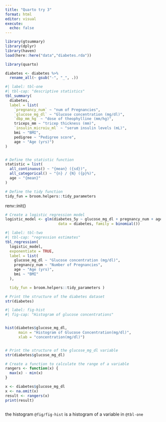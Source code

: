 ```yaml
---
title: "Quarto try 3"
format: html
editor: visual
execute: 
  echo: false
---
```


```r
library(gtsummary)
library(dplyr)
library(haven)
load(here::here("data","diabetes.rda"))

library(quarto)

diabetes <- diabetes %>%
  rename_all(~ gsub("-", "_", .))
```

```r
#| label: tbl-one
#| tbl-cap: "descriptive statistics"
tbl_summary(
  diabetes,
  label = list(
    `pregnancy_num` ~ "num of Pregnancies",
    `glucose_mg_dl` ~ "Glucose concentration (mg/dl)",
    `dbp_mm_hg` ~ "dose of theophylline (mm/hg)",
    triceps_mm ~ "tricep thickness (mm)",
    `insulin_microiu_ml` ~ "serum insulin levels (mL)",
    bmi ~ "BMI",
    pedigree ~ "Pedigree score",
    age ~ "Age (yrs)")
)


# Define the statistic function
statistic = list(
  all_continuous() ~ "{mean} ({sd})",
  all_categorical() ~ "{n} / {N} ({p}%)",
  age ~ "{mean}"
)

# Define the tidy function
tidy_fun = broom.helpers::tidy_parameters

```
renv::init()

```r
# Create a logistic regression model
logistic_model <- glm(diabetes_5y ~ glucose_mg_dl + pregnancy_num + age + bmi,
                        data = diabetes, family = binomial())
```

```r
#| label: tbl-two
#| tbl-cap: "regression estimates"
tbl_regression(
  logistic_model,
  exponentiate = TRUE,
  label = list(
    glucose_mg_dl ~ "Glucose concentration (mg/dl)",
    pregnancy_num ~ "Number of Pregnancies",
    age ~ "Age (yrs)",
    bmi ~ "BMI"
  ),

  tidy_fun = broom.helpers::tidy_parameters	)

# Print the structure of the diabetes dataset
str(diabetes)
```

```r
#| label: fig-hist
#| fig-cap: "Histogram of glucose concentrations"


hist(diabetes$glucose_mg_dl,
      main = "Histogram of Glucose Concentration(mg/dl)",
      xlab = "concentration(mg/dl)")


# Print the structure of the glucose_mg_dl variable
str(diabetes$glucose_mg_dl)

# Create a function to calculate the range of a variable
rangers <- function(x) {
  max(x) - min(x)
}

x <- diabetes$glucose_mg_dl
x <- na.omit(x)
result <- rangers(x)
print(result)



```

the histogram `@fig/fig-hist` is a histogram of a variable in `@tbl-one`

